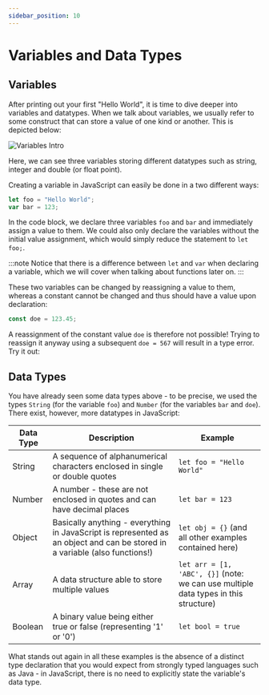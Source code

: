 ```yaml
---
sidebar_position: 10
---
```


# Variables and Data Types

## Variables

After printing out your first "Hello World", it is time to dive deeper into variables and datatypes. When we talk about variables, we usually refer to some construct that 
can store a value of one kind or another. This is depicted below:

![Variables Intro](/img/01_webprog/variables.png) 

Here, we can see three variables storing different datatypes such as string, integer and double (or float point).

Creating a variable in JavaScript can easily be done in a two different ways:
```js 
let foo = "Hello World";
var bar = 123;
```

In the code block, we declare three variables ```foo``` and ```bar``` and immediately assign a value to them. We could also only declare the variables without the initial value assignment,
which would simply reduce the statement to ```let foo;```.

:::note
Notice that there is a difference between ```let``` and ```var``` when declaring a variable, which we will cover when talking about functions later on.
:::

These two variables can be changed by reassigning a value to them, whereas a constant cannot be changed and thus should have a value upon declaration:
```js 
const doe = 123.45;
```

A reassignment of the constant value `doe` is therefore not possible! Trying to reassign it anyway using a subsequent `doe = 567` will result in a type error. Try it out:

<Sandbox exerciseText="Declare a constant 'doe' with a value of 5 and try to change it's value in a new line." solution=""/>

## Data Types

You have already seen some data types above - to be precise, we used the types `String` (for the variable `foo`) and `Number` (for the variables `bar` and `doe`). There exist, however,
more datatypes in JavaScript:

| Data Type        | Description | Example |
| ---------------- | ----------- | ----------- |
| String      | A sequence of alphanumerical characters enclosed in single or double quotes        | ```let foo = "Hello World"```
| Number   | A number - these are not enclosed in quotes and can have decimal places        | `let bar = 123`
| Object   | Basically anything - everything in JavaScript is represented as an object and can be stored in a variable (also functions!)        | `let obj = {}` (and all other examples contained here)
| Array   | A data structure able to store multiple values  | `let arr = [1, 'ABC', {}]` (note: we can use multiple data types in this structure)
| Boolean   | A binary value being either true or false (representing '1' or '0') | `let bool = true`

What stands out again in all these examples is the absence of a distinct type declaration that you would expect from strongly typed languages such as Java - in JavaScript, there 
is no need to explicitly state the variable's data type.
